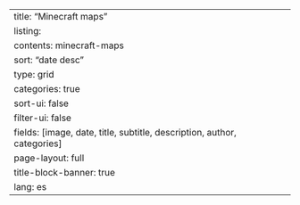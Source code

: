 ---
title: "Minecraft maps"
listing:
  contents: minecraft-maps
  sort: "date desc"
  type: grid
  categories: true
  sort-ui: false
  filter-ui: false
  fields: [image, date, title, subtitle, description, author, categories]
page-layout: full
title-block-banner: true
lang: es
---